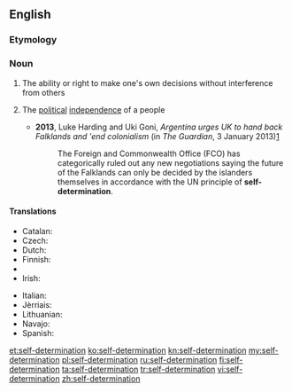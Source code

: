 ==English==

===Etymology===
{{prefix|self|determination}}

===Noun===
{{wikipedia}}
{{en-noun|-}}

# The ability or right to make one's own decisions without interference from others
# {{context|politics|lang=en}} The [[political]] [[independence]] of a people
#* '''2013''', Luke Harding and Uki Goni, ''Argentina urges UK to hand back Falklands and 'end colonialism'' (in ''The Guardian'', 3 January 2013)[http://www.guardian.co.uk/uk/2013/jan/02/argentina-britain-hand-back-falklands]
#*: The Foreign and Commonwealth Office (FCO) has categorically ruled out any new negotiations saying the future of the Falklands can only be decided by the islanders themselves in accordance with the UN principle of '''self-determination'''.

====Translations====
{{trans-top|political independence of a people}}
* Catalan: {{t|ca|autodeterminació|f}}
* Czech: {{t|cs|sebeurčení|n}}
* Dutch: {{t+|nl|zelfbeschikking|f}}
* Finnish: {{t|fi|itsemääräämisoikeus}}
* {{trreq|fr}}
* Irish: {{t|ga|féinchinneadh|m}}
{{trans-mid}}
* Italian: {{t+|it|autodeterminazione|f}}
* Jèrriais: {{t|roa-jer|dêtèrminnâtion dé sé|f}}
* Lithuanian: {{t|lt|apsisprendimas|m}}
* Navajo: {{t|nv|tʼáá hó ájítʼéego}}
* Spanish: {{t|es|autodeterminación|f}}
{{trans-bottom}}

[[et:self-determination]]
[[ko:self-determination]]
[[kn:self-determination]]
[[my:self-determination]]
[[pl:self-determination]]
[[ru:self-determination]]
[[fi:self-determination]]
[[ta:self-determination]]
[[tr:self-determination]]
[[vi:self-determination]]
[[zh:self-determination]]